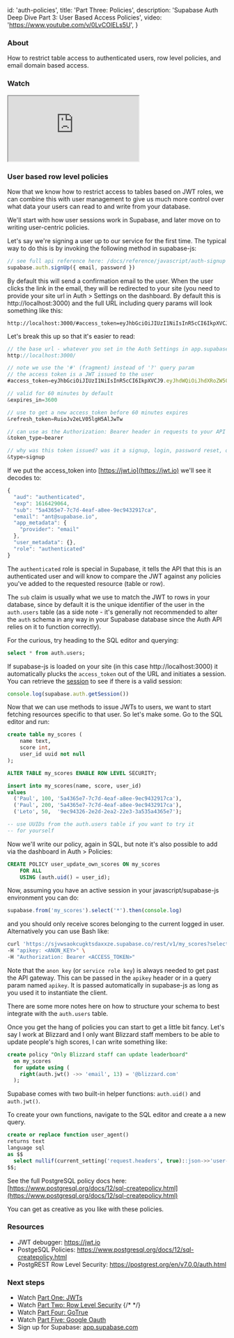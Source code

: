 
  id: 'auth-policies',
  title: 'Part Three: Policies',
  description: 'Supabase Auth Deep Dive Part 3: User Based Access Policies',
  video: 'https://www.youtube.com/v/0LvCOlELs5U',
}

### About

How to restrict table access to authenticated users, row level policies, and email domain based access.

### Watch

<div className="video-container">
  <iframe
    src="https://www.youtube-nocookie.com/embed/0LvCOlELs5U"
    frameBorder="1"
    allow="accelerometer; autoplay; clipboard-write; encrypted-media; gyroscope; picture-in-picture"
    allowFullScreen
  ></iframe>
</div>

### User based row level policies

Now that we know how to restrict access to tables based on JWT roles, we can combine this with user management to give us much more control over what data your users can read to and write from your database.

We'll start with how user sessions work in Supabase, and later move on to writing user-centric policies.

Let's say we're signing a user up to our service for the first time. The typical way to do this is by invoking the following method in supabase-js:

```jsx
// see full api reference here: /docs/reference/javascript/auth-signup
supabase.auth.signUp({ email, password })
```

By default this will send a confirmation email to the user. When the user clicks the link in the email, they will be redirected to your site (you need to provide your site url in Auth > Settings on the dashboard. By default this is http://localhost:3000) and the full URL including query params will look something like this:

```
http://localhost:3000/#access_token=eyJhbGciOiJIUzI1NiIsInR5cCI6IkpXVCJ9.eyJhdWQiOiJhdXRoZW50aWNhdGVkIiwiZXhwIjoxNjE2NDI5MDY0LCJzdWIiOiI1YTQzNjVlNy03YzdkLTRlYWYtYThlZS05ZWM5NDMyOTE3Y2EiLCJlbWFpbCI6ImFudEBzdXBhYmFzZS5pbyIsImFwcF9tZXRhZGF0YSI6eyJwcm92aWRlciI6ImVtYWlsIn0sInVzZXJfbWV0YWRhdGEiOnt9LCJyb2xlIjoiYXV0aGVudGljYXRlZCJ9.4IFzn4eymqUNYYo2AHLxNRL8m08G93Qcg3_fblGqDjo&expires_in=3600&refresh_token=RuioJv2eLV05lgH5AlJwTw&token_type=bearer&type=signup
```

Let's break this up so that it's easier to read:

```jsx
// the base url - whatever you set in the Auth Settings in app.supabase.com dashboard
http://localhost:3000/

// note we use the '#' (fragment) instead of '?' query param
// the access token is a JWT issued to the user
#access_token=eyJhbGciOiJIUzI1NiIsInR5cCI6IkpXVCJ9.eyJhdWQiOiJhdXRoZW50aWNhdGVkIiwiZXhwIjoxNjE2NDI5MDY0LCJzdWIiOiI1YTQzNjVlNy03YzdkLTRlYWYtYThlZS05ZWM5NDMyOTE3Y2EiLCJlbWFpbCI6ImFudEBzdXBhYmFzZS5pbyIsImFwcF9tZXRhZGF0YSI6eyJwcm92aWRlciI6ImVtYWlsIn0sInVzZXJfbWV0YWRhdGEiOnt9LCJyb2xlIjoiYXV0aGVudGljYXRlZCJ9.4IFzn4eymqUNYYo2AHLxNRL8m08G93Qcg3_fblGqDjo

// valid for 60 minutes by default
&expires_in=3600

// use to get a new access_token before 60 minutes expires
&refresh_token=RuioJv2eLV05lgH5AlJwTw

// can use as the Authorization: Bearer header in requests to your API
&token_type=bearer

// why was this token issued? was it a signup, login, password reset, or magic link?
&type=signup
```

If we put the access_token into [https://jwt.io](https://jwt.io) we'll see it decodes to:

```jsx
{
  "aud": "authenticated",
  "exp": 1616429064,
  "sub": "5a4365e7-7c7d-4eaf-a8ee-9ec9432917ca",
  "email": "ant@supabase.io",
  "app_metadata": {
    "provider": "email"
  },
  "user_metadata": {},
  "role": "authenticated"
}
```

The `authenticated` role is special in Supabase, it tells the API that this is an authenticated user and will know to compare the JWT against any policies you've added to the requested resource (table or row).

The `sub` claim is usually what we use to match the JWT to rows in your database, since by default it is the unique identifier of the user in the `auth.users` table (as a side note - it's generally not recommended to alter the `auth` schema in any way in your Supabase database since the Auth API relies on it to function correctly).

For the curious, try heading to the SQL editor and querying:

```sql
select * from auth.users;
```

If supabase-js is loaded on your site (in this case http://localhost:3000) it automatically plucks the `access_token` out of the URL and initiates a session. You can retrieve the [session](/docs/reference/javascript/auth-getsession) to see if there is a valid session:

```jsx
console.log(supabase.auth.getSession())
```

Now that we can use methods to issue JWTs to users, we want to start fetching resources specific to that user. So let's make some. Go to the SQL editor and run:

```sql
create table my_scores (
    name text,
    score int,
    user_id uuid not null
);

ALTER TABLE my_scores ENABLE ROW LEVEL SECURITY;

insert into my_scores(name, score, user_id)
values
  ('Paul', 100, '5a4365e7-7c7d-4eaf-a8ee-9ec9432917ca'),
  ('Paul', 200, '5a4365e7-7c7d-4eaf-a8ee-9ec9432917ca'),
  ('Leto', 50,  '9ec94326-2e2d-2ea2-22e3-3a535a4365e7');

-- use UUIDs from the auth.users table if you want to try it
-- for yourself
```

Now we'll write our policy, again in SQL, but note it's also possible to add via the dashboard in Auth > Policies:

```sql
CREATE POLICY user_update_own_scores ON my_scores
    FOR ALL
    USING (auth.uid() = user_id);
```

Now, assuming you have an active session in your javascript/supabase-js environment you can do:

```jsx
supabase.from('my_scores').select('*').then(console.log)
```

and you should only receive scores belonging to the current logged in user. Alternatively you can use Bash like:

```bash
curl 'https://sjvwsaokcugktsdaxxze.supabase.co/rest/v1/my_scores?select=*' \
-H "apikey: <ANON_KEY>" \
-H "Authorization: Bearer <ACCESS_TOKEN>"
```

Note that the `anon key` (or `service role key`) is always needed to get past the API gateway. This can be passed in the `apikey` header or in a query param named `apikey`. It is passed automatically in supabase-js as long as you used it to instantiate the client.

There are some more notes here on how to structure your schema to best integrate with the `auth.users` table.

Once you get the hang of policies you can start to get a little bit fancy. Let's say I work at Blizzard and I only want Blizzard staff members to be able to update people's high scores, I can write something like:

```sql
create policy "Only Blizzard staff can update leaderboard"
  on my_scores
  for update using (
    right(auth.jwt() ->> 'email', 13) = '@blizzard.com'
  );
```

Supabase comes with two built-in helper functions: `auth.uid()` and `auth.jwt()`.

To create your own functions, navigate to the SQL editor and create a a new query.

```sql
create or replace function user_agent()
returns text
language sql
as $$
  select nullif(current_setting('request.headers', true)::json->>'user-agent', '')::text;
$$;
```

See the full PostgreSQL policy docs here: [https://www.postgresql.org/docs/12/sql-createpolicy.html](https://www.postgresql.org/docs/12/sql-createpolicy.html)

You can get as creative as you like with these policies.

### Resources

- JWT debugger: https://jwt.io​
- PostgeSQL Policies: https://www.postgresql.org/docs/12/sql-createpolicy.html
- PostgREST Row Level Security: https://postgrest.org/en/v7.0.0/auth.html

### Next steps

- Watch [Part One: JWTs](../../learn/auth-deep-dive/auth-deep-dive-jwts)
- Watch [Part Two: Row Level Security](../../learn/auth-deep-dive/auth-row-level-security)
  {/* <!-- Watch [Part Three: Policies](../../learn/auth-deep-dive/auth-policies) --> */}
- Watch [Part Four: GoTrue](../../learn/auth-deep-dive/auth-gotrue)
- Watch [Part Five: Google Oauth](../../learn/auth-deep-dive/auth-google-oauth)
- Sign up for Supabase: [app.supabase.com](https://app.supabase.com)


